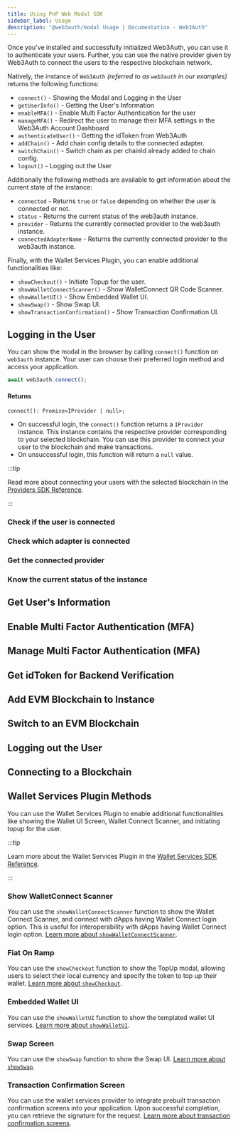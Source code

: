 ```yaml
---
title: Using PnP Web Modal SDK
sidebar_label: Usage
description: "@web3auth/modal Usage | Documentation - Web3Auth"
---
```



Once you've installed and successfully initialized Web3Auth, you can use it to authenticate your
users. Further, you can use the native provider given by Web3Auth to connect the users to the
respective blockchain network.

Natively, the instance of `Web3Auth` _(referred to as `web3auth` in our examples)_ returns the
following functions:

- `connect()` - Showing the Modal and Logging in the User
- `getUserInfo()` - Getting the User's Information
- `enableMFA()` - Enable Multi Factor Authentication for the user
- `manageMFA()` - Redirect the user to manage their MFA settings in the Web3Auth Account Dashboard
- `authenticateUser()` - Getting the idToken from Web3Auth
- `addChain()` - Add chain config details to the connected adapter.
- `switchChain()` - Switch chain as per chainId already added to chain config.
- `logout()` - Logging out the User

Additionally the following methods are available to get information about the current state of the
instance:

- `connected` - Returns `true` or `false` depending on whether the user is connected or not.
- `status` - Returns the current status of the web3auth instance.
- `provider` - Returns the currently connected provider to the web3auth instance.
- `connectedAdapterName` - Returns the currently connected provider to the web3auth instance.

Finally, with the Wallet Services Plugin, you can enable additional functionalities like:

- `showCheckout()` - Initiate Topup for the user.
- `showWalletConnectScanner()` - Show WalletConnect QR Code Scanner.
- `showWalletUI()` - Show Embedded Wallet UI.
- `showSwap()` - Show Swap UI.
- `showTransactionConfirmation()` - Show Transaction Confirmation UI.

## Logging in the User

You can show the modal in the browser by calling `connect()` function on `web3auth` instance. Your
user can choose their preferred login method and access your application.

```javascript
await web3auth.connect();
```

#### Returns

```tsx
connect(): Promise<IProvider | null>;
```

- On successful login, the `connect()` function returns a `IProvider` instance. This instance
  contains the respective provider corresponding to your selected blockchain. You can use this
  provider to connect your user to the blockchain and make transactions.
- On unsuccessful login, this function will return a `null` value.

:::tip

Read more about connecting your users with the selected blockchain in the
[Providers SDK Reference](/sdk/pnp/web/providers).

:::

### Check if the user is connected

<Connected />

### Check which adapter is connected

<ConnectedAdapterName />

### Get the connected provider

<Provider />

### Know the current status of the instance

<Status />

## Get User's Information

<GetUserInfo />

## Enable Multi Factor Authentication (MFA)

<EnableMFA />

## Manage Multi Factor Authentication (MFA)

<ManageMFA />

## Get idToken for Backend Verification

<GetIdTokenInfo />

## Add EVM Blockchain to Instance

<AddChain />

## Switch to an EVM Blockchain

<SwitchChain />

## Logging out the User

<LogOut />

## Connecting to a Blockchain

<ConnectBlockchain />

## Wallet Services Plugin Methods

You can use the Wallet Services Plugin to enable additional functionalities like showing the Wallet
UI Screen, Wallet Connect Scanner, and initiating topup for the user.

:::tip

Learn more about the Wallet Services Plugin in the
[Wallet Services SDK Reference](../wallet-services/).

:::

### Show WalletConnect Scanner

You can use the `showWalletConnectScanner` function to show the Wallet Connect Scanner, and connect
with dApps having Wallet Connect login option. This is useful for interoperability with dApps having
Wallet Connect login option.
[Learn more about `showWalletConnectScanner`](/docs/sdk/pnp/web/wallet-services/usage#connect-dapps-with-wallet-connect).

### Fiat On Ramp

You can use the `showCheckout` function to show the TopUp modal, allowing users to select their
local currency and specify the token to top up their wallet.
[Learn more about `showCheckout`](/docs/sdk/pnp/web/wallet-services/usage#fiat-on-ramp).

### Embedded Wallet UI

You can use the `showWalletUI` function to show the templated wallet UI services.
[Learn more about `showWalletUI`](/docs/sdk/pnp/web/wallet-services/usage#show-wallet-embedded-ui).

### Swap Screen

You can use the `showSwap` function to show the Swap UI.
[Learn more about `showSwap`](/docs/sdk/pnp/web/wallet-services/usage#swap).

### Transaction Confirmation Screen

You can use the wallet services provider to integrate prebuilt transaction confirmation screens into
your application. Upon successful completion, you can retrieve the signature for the request.
[Learn more about transaction confirmation screens](/docs/sdk/pnp/web/wallet-services/usage#transaction-confirmation-screens).

